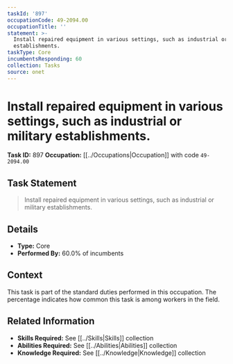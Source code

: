 ```yaml
---
taskId: '897'
occupationCode: 49-2094.00
occupationTitle: ''
statement: >-
  Install repaired equipment in various settings, such as industrial or military
  establishments.
taskType: Core
incumbentsResponding: 60
collection: Tasks
source: onet
---
```

# Install repaired equipment in various settings, such as industrial or military establishments.

**Task ID:** 897
**Occupation:** [[../Occupations|Occupation]] with code `49-2094.00`

## Task Statement

> Install repaired equipment in various settings, such as industrial or military establishments.

## Details

- **Type:** Core
- **Performed By:** 60.0% of incumbents

## Context

This task is part of the standard duties performed in this occupation. The percentage indicates how common this task is among workers in the field.

## Related Information

- **Skills Required:** See [[../Skills|Skills]] collection
- **Abilities Required:** See [[../Abilities|Abilities]] collection
- **Knowledge Required:** See [[../Knowledge|Knowledge]] collection

